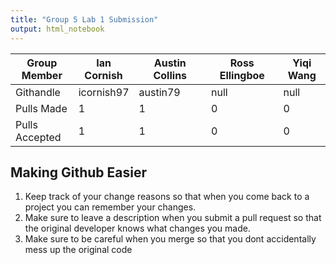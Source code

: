 ---
title: "Group 5 Lab 1 Submission"
output: html_notebook
---

Group Member  |Ian Cornish | Austin Collins | Ross Ellingboe | Yiqi Wang 
--------------|------------|----------------|----------------|-----------
Githandle     |icornish97  |austin79        | null           | null 
Pulls Made    |1           |1               |0               |0
Pulls Accepted|1           |1               |0               |0


## Making Github Easier
1. Keep track of your change reasons so that when you come back to a project you can remember your changes. 
2. Make sure to leave a description when you submit a pull request so that the original developer knows what changes you made. 
3. Make sure to be careful when you merge so that you dont accidentally mess up the original code



